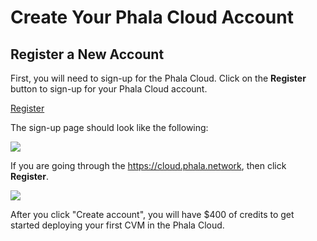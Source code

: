 # Create Your Phala Cloud Account

## Register a New Account

First, you will need to sign-up for the Phala Cloud. Click on the **Register** button to sign-up for your Phala Cloud account.

<a href="https://cloud.phala.network/register?invite=beta" class="button primary">Register</a>

The sign-up page should look like the following:

<Frame>
    <img src="/images/image (10) (1).png" />
</Frame>

If you are going through the https://cloud.phala.network, then click **Register**.

<Frame>
    <img src="/images/Screenshot 2025-03-04 at 19.19.14.png" />
</Frame>

After you click "Create account", you will have $400 of credits to get started deploying your first CVM in the Phala Cloud.
